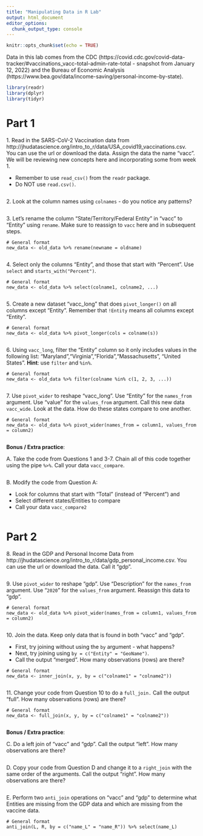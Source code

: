 ```yaml
---
title: "Manipulating Data in R Lab"
output: html_document
editor_options: 
  chunk_output_type: console
---
```


```r
knitr::opts_chunk$set(echo = TRUE)
```

Data in this lab comes from the CDC (https://covid.cdc.gov/covid-data-tracker/#vaccinations_vacc-total-admin-rate-total - snapshot from January 12, 2022) and the Bureau of Economic Analysis (https://www.bea.gov/data/income-saving/personal-income-by-state).

```r
library(readr)
library(dplyr)
library(tidyr)
```

# Part 1

1\. Read in the SARS-CoV-2 Vaccination data from http://jhudatascience.org/intro_to_r/data/USA_covid19_vaccinations.csv. You can use the url or download the data. Assign the data the name "vacc". We will be reviewing new concepts here and incorporating some from week 1. 

-  Remember to use `read_csv()` from the `readr` package.
-  Do NOT use `read.csv()`.

```r

```


2\. Look at the column names using `colnames` - do you notice any patterns?

```r

```


3\. Let's rename the column "State/Territory/Federal Entity" in "vacc" to "Entity" using `rename`. Make sure to reassign to `vacc` here and in subsequent steps.

```
# General format
new_data <- old_data %>% rename(newname = oldname)
```

```r

```


4\. Select only the columns "Entity", and those that start with "Percent". Use `select` and `starts_with("Percent")`. 

```
# General format
new_data <- old_data %>% select(colname1, colname2, ...)
```

```r

```


5\. Create a new dataset "vacc_long" that does `pivot_longer()` on all columns except "Entity". Remember that `!Entity` means all columns except "Entity".

```
# General format
new_data <- old_data %>% pivot_longer(cols = colname(s))
```

```r

```


6\. Using `vacc_long`, filter the "Entity" column so it only includes values in the following list: "Maryland","Virginia","Florida","Massachusetts", "United States". **Hint**: use `filter` and `%in%`.

```
# General format
new_data <- old_data %>% filter(colname %in% c(1, 2, 3, ...))
```

```r

```


7\. Use `pivot_wider` to reshape "vacc_long". Use "Entity" for the `names_from` argument. Use "value" for the `values_from` argument. Call this new data `vacc_wide`. Look at the data. How do these states compare to one another.

```
# General format
new_data <- old_data %>% pivot_wider(names_from = column1, values_from = column2)
```

```r

```


**Bonus / Extra practice**:

A\. Take the code from Questions 1 and 3-7. Chain all of this code together using the pipe ` %>% `. Call your data `vacc_compare`.

```r

```


B\. Modify the code from Question A:

-  Look for columns that start with "Total" (instead of "Percent") and 
-  Select different states/Entities to compare
-  Call your data `vacc_compare2`

```r

```


# Part 2

8\. Read in the GDP and Personal Income Data from http://jhudatascience.org/intro_to_r/data/gdp_personal_income.csv. You can use the url or download the data. Call it "gdp". 

```r

```


9\. Use `pivot_wider` to reshape "gdp". Use "Description" for the `names_from` argument. Use "`2020`" for the `values_from` argument. Reassign this data to "gdp".

```
# General format
new_data <- old_data %>% pivot_wider(names_from = column1, values_from = column2)
```

```r

```


10\. Join the data. Keep only data that is found in both "vacc" and "gdp". 

- First, try joining without using the `by` argument - what happens? 
- Next, try joining using `by = c("Entity" = "GeoName")`. 
- Call the output "merged". How many observations (rows) are there?

```
# General format
new_data <- inner_join(x, y, by = c("colname1" = "colname2"))
```

```r

```


11\. Change your code from Question 10 to do a `full_join.` Call the output "full". How many observations (rows) are there?

```
# General format
new_data <- full_join(x, y, by = c("colname1" = "colname2"))
```

```r

```


**Bonus / Extra practice**:

C\. Do a left join of "vacc" and "gdp". Call the output "left". How many observations are there?

```r

```


D\. Copy your code from Question D and change it to a `right_join` with the same order of the arguments. Call the output "right". How many observations are there?

```r

```


E\. Perform two `anti_join` operations on "vacc" and "gdp" to determine what Entities are missing from the GDP data and which are missing from the vaccine data.

```
# General format
anti_join(L, R, by = c("name_L" = "name_R")) %>% select(name_L)
```

```r

```
